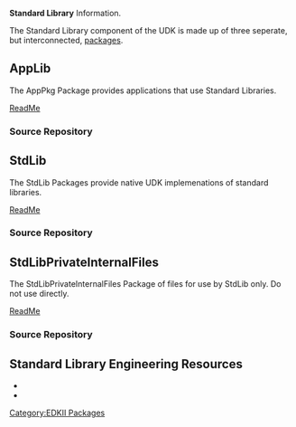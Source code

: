 [[Category:EDKII Packages]]
<!-- [[Category:EADK]] -->

'''Standard Library''' Information.

The Standard Library component of the UDK is made up of three seperate, but interconnected, [[EDKII Packages|packages]].

== AppLib ==
The AppPkg Package provides applications that use Standard Libraries.

[https://edk2.svn.sourceforge.net/svnroot/edk2/trunk/edk2/AppPkg/ReadMe.txt ReadMe]
===Source Repository===
{{Edk2SubPkg|AppPkg}}

== StdLib == 
The StdLib Packages provide native UDK implemenations of standard libraries.

[https://edk2.svn.sourceforge.net/svnroot/edk2/trunk/edk2/StdLib/ReadMe.txt ReadMe]
===Source Repository===
{{Edk2SubPkg|StdLib}}

== StdLibPrivateInternalFiles == 
The StdLibPrivateInternalFiles Package of files for use by StdLib only.  Do not use directly.

[https://edk2.svn.sourceforge.net/svnroot/edk2/trunk/edk2/StdLibPrivateInternalFiles/ReadMe.txt ReadMe]
===Source Repository===
{{Edk2SubPkg|StdLibPrivateInternalFiles}}

==Standard Library Engineering Resources==
* <tbd>
* <tbd>
